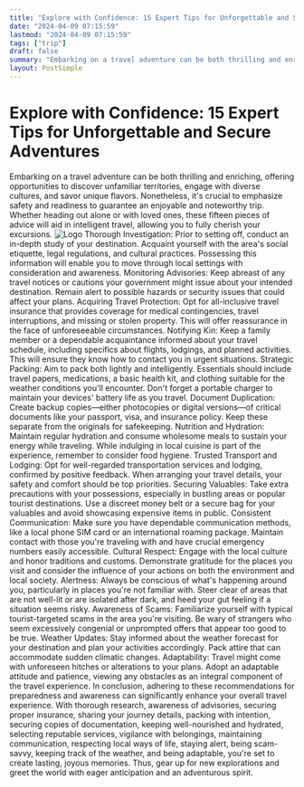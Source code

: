 ```yaml
---
title: "Explore with Confidence: 15 Expert Tips for Unforgettable and Secure Adventures"
date: "2024-04-09 07:15:59"
lastmod: "2024-04-09 07:15:59"
tags: ["trip"]
draft: false
summary: "Embarking on a travel adventure can be both thrilling and enriching, offering opportunities to discover unfamiliar territories, engage with diverse cultures, and savor unique flavors. Nonetheless, it's crucial to emphasize safety and readiness to guarantee an enjoyable and noteworthy trip. Whether heading out alone or with loved ones, these fifteen pieces of advice will aid in intelligent travel, allowing you to fully cherish your excursions."
layout: PostSimple
---
```

# Explore with Confidence: 15 Expert Tips for Unforgettable and Secure Adventures
Embarking on a travel adventure can be both thrilling and enriching, offering opportunities to discover unfamiliar territories, engage with diverse cultures, and savor unique flavors. Nonetheless, it's crucial to emphasize safety and readiness to guarantee an enjoyable and noteworthy trip. Whether heading out alone or with loved ones, these fifteen pieces of advice will aid in intelligent travel, allowing you to fully cherish your excursions.
<img alt="Logo" src="https://cdn.seniorsselection.com/src_image/f6fa08c75183f151ab0c04cba87810b0.webp"/>
Thorough Investigation:
Prior to setting off, conduct an in-depth study of your destination. Acquaint yourself with the area's social etiquette, legal regulations, and cultural practices. Possessing this information will enable you to move through local settings with consideration and awareness.
Monitoring Advisories:
Keep abreast of any travel notices or cautions your government might issue about your intended destination. Remain alert to possible hazards or security issues that could affect your plans.
Acquiring Travel Protection:
Opt for all-inclusive travel insurance that provides coverage for medical contingencies, travel interruptions, and missing or stolen property. This will offer reassurance in the face of unforeseeable circumstances.
Notifying Kin:
Keep a family member or a dependable acquaintance informed about your travel schedule, including specifics about flights, lodgings, and planned activities. This will ensure they know how to contact you in urgent situations.
Strategic Packing:
Aim to pack both lightly and intelligently. Essentials should include travel papers, medications, a basic health kit, and clothing suitable for the weather conditions you'll encounter. Don't forget a portable charger to maintain your devices' battery life as you travel.
Document Duplication:
Create backup copies—either photocopies or digital versions—of critical documents like your passport, visa, and insurance policy. Keep these separate from the originals for safekeeping.
Nutrition and Hydration:
Maintain regular hydration and consume wholesome meals to sustain your energy while traveling. While indulging in local cuisine is part of the experience, remember to consider food hygiene.
Trusted Transport and Lodging:
Opt for well-regarded transportation services and lodging, confirmed by positive feedback. When arranging your travel details, your safety and comfort should be top priorities.
Securing Valuables:
Take extra precautions with your possessions, especially in bustling areas or popular tourist destinations. Use a discreet money belt or a secure bag for your valuables and avoid showcasing expensive items in public.
Consistent Communication:
Make sure you have dependable communication methods, like a local phone SIM card or an international roaming package. Maintain contact with those you're traveling with and have crucial emergency numbers easily accessible.
Cultural Respect:
Engage with the local culture and honor traditions and customs. Demonstrate gratitude for the places you visit and consider the influence of your actions on both the environment and local society.
Alertness:
Always be conscious of what's happening around you, particularly in places you're not familiar with. Steer clear of areas that are not well-lit or are isolated after dark, and heed your gut feeling if a situation seems risky.
Awareness of Scams:
Familiarize yourself with typical tourist-targeted scams in the area you're visiting. Be wary of strangers who seem excessively congenial or unprompted offers that appear too good to be true.
Weather Updates:
Stay informed about the weather forecast for your destination and plan your activities accordingly. Pack attire that can accommodate sudden climatic changes.
Adaptability:
Travel might come with unforeseen hitches or alterations to your plans. Adopt an adaptable attitude and patience, viewing any obstacles as an integral component of the travel experience.
In conclusion, adhering to these recommendations for preparedness and awareness can significantly enhance your overall travel experience. With thorough research, awareness of advisories, securing proper insurance, sharing your journey details, packing with intention, securing copies of documentation, keeping well-nourished and hydrated, selecting reputable services, vigilance with belongings, maintaining communication, respecting local ways of life, staying alert, being scam-savvy, keeping track of the weather, and being adaptable, you're set to create lasting, joyous memories. Thus, gear up for new explorations and greet the world with eager anticipation and an adventurous spirit.
        